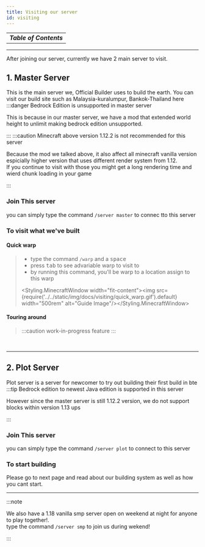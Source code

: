 ```yaml
---
title: Visiting our server
id: visiting
---
```


<table><td style={{paddingLeft:"2rem"}}><b><i>Table of Contents</i></b><TOCInline toc={toc} maxHeadingLevel="4"/></td></table>

---

After joining our server, currently we have 2 main server to visit.
## 1. Master Server
This is the main server we, Official Builder uses to build the earth.
You can visit our build site such as Malaysia-kuralumpur, Bankok-Thailand here
:::danger Bedrock Edition is unsupported in master server

This is because in our master server, we have a mod that extended world height to unlimit making bedrock edition unsupported.

:::
:::caution Minecraft above version 1.12.2 is not recommended for this server

Because the mod we talked above, it also affect all minecraft vanilla version espicially higher version that uses different render system from 1.12.<br/>
If you continue to visit with those you might get a long rendering time and wierd chunk loading in your game

:::
### Join This server
you can simply type the command `/server master` to connec tto this server

### To visit what we've built
  #### Quick warp
  > - type the command `/warp` and a <kbd>space</kbd><br/>
  > - press <kbd>tab</kbd> to see advariable warp to visit to
  > - by running this command, you'll be warp to a location assign to this warp
  >
  > <Styling.MinecraftWindow width="fit-content"><img src={require('../../static/img/docs/visiting/quick_warp.gif').default} width="500rem" alt="Guide Image"/></Styling.MinecraftWindow>

  #### Touring around
  > :::caution work-in-progress feature
  > :::

<br/>

---

## 2. Plot Server
Plot server is a server for newcomer to try out building their first build in bte
:::tip Bedrock edition to newest Java edition is supported in this server

However since the master server is still 1.12.2 version, we do not support blocks within version 1.13 ups

:::
### Join This server
you can simply type the command `/server plot` to connect to this server
### To start building
Please go to next page and read about our building system as well as how you cant start.

---

:::note

We also have a 1.18 vanilla smp server open on weekend at night for anyone to play together!.<br/>
type the command `/server smp` to join us during wekend!

:::


